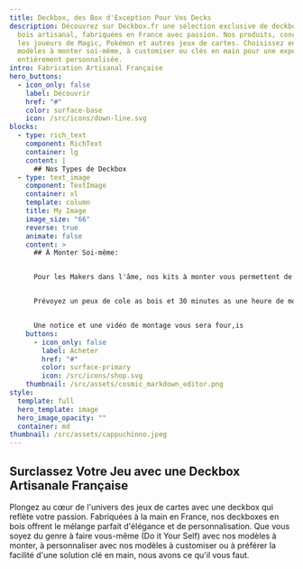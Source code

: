 ```yaml
---
title: Deckbox, des Box d'Exception Pour Vos Decks
description: Découvrez sur Deckbox.fr une sélection exclusive de deckboxes en
  bois artisanal, fabriquées en France avec passion. Nos produits, conçus pour
  les joueurs de Magic, Pokémon et autres jeux de cartes. Choisissez entre nos
  modèles à monter soi-même, à customiser ou clés en main pour une expérience
  entièrement personnalisée.
intro: Fabrication Artisanal Française
hero_buttons:
  - icon_only: false
    label: Découvrir
    href: "#"
    color: surface-base
    icon: /src/icons/down-line.svg
blocks:
  - type: rich_text
    component: RichText
    container: lg
    content: |
      ## Nos Types de Deckbox
  - type: text_image
    component: TextImage
    container: xl
    template: column
    title: My Image
    image_size: "66"
    reverse: true
    animate: false
    content: >
      ## À Monter Soi-même:


      Pour les Makers dans l'âme, nos kits à monter vous permettent de monter votre deckbox vous même et surtout de faire de grosse économies.


      Prévoyez un peux de cole as bois et 30 minutes as une heure de montage.


      Une notice et une vidéo de montage vous sera four,is
    buttons:
      - icon_only: false
        label: Acheter
        href: "#"
        color: surface-primary
        icon: /src/icons/shop.svg
    thumbnail: /src/assets/cosmic_markdown_editor.png
style:
  template: full
  hero_template: image
  hero_image_opacity: ""
  container: md
thumbnail: /src/assets/cappuchinno.jpeg
---
```

## Surclassez Votre Jeu avec une Deckbox Artisanale Française

Plongez au cœur de l'univers des jeux de cartes avec une deckbox qui reflète votre passion. Fabriquées à la main en France, nos deckboxes en bois offrent le mélange parfait d'élégance et de personnalisation. Que vous soyez du genre à faire vous-même (Do it Your Self) avec nos modèles à monter, à personnaliser avec nos modèles à customiser ou à préférer la facilité d'une solution clé en main, nous avons ce qu'il vous faut.
